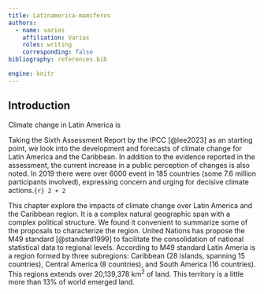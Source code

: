 ```yaml
---
title: Latinamerica-mamiferos
authors:
  - name: varios
    affiliation: Varias
    roles: writing
    corresponding: false
bibliography: references.bib

engine: knitr
---
```


## Introduction

Climate change in Latin America is

Taking the Sixth Assessment Report by the IPCC [@lee2023] as an starting point, we look into the development and forecasts of climate change for Latin America and the Caribbean. In addition to the evidence reported in the assessment, the current increase in a public perception of changes is also noted. In 2019 there were over 6000 event in 185 countries (some 7.6 million participants involved), expressing concern and urging for decisive climate actions.`{r} 2 + 2`

This chapter explore the impacts of climate change over Latin America and the Caribbean region. It is a complex natural geographic span with a complex political structure. We found it convenient to summarize some of the proposals to characterize the region. United Nations has propose the M49 standard [@standard1999] to facilitate the consolidation of national statistical data to regional levels. According to M49 standard Latin Ameria is a region formed by three subregions: Caribbean (28 islands, spanning 15 countries), Central America (8 countries), and South America (16 countries). This regions extends over 20,139,378 km<sup>2</sup> of land. This territory is a little more than 13% of world emerged land.
